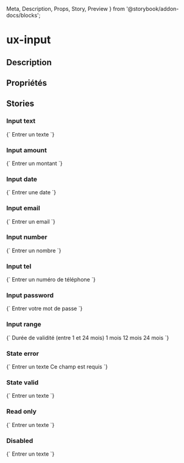  Meta,
  Description,
  Props,
  Story,
  Preview
} from '@storybook/addon-docs/blocks';

# ux-input

<Meta title="Components|Formulaires/Inputs" />

## Description

<Description of="ux-input" />

## Propriétés

<Props of="ux-input" />

## Stories

### Input text

<Preview>
  <Story name="text" height="60px">
    {`
    <ux-input-item>
      <ux-label for="text">Entrer un texte</ux-label>
      <ux-input-text id="text" name="text" placeholder="Texte sur une ligne"></ux-input-text>
    </ux-input-item>
    `}
  </Story>
</Preview>

### Input amount

<Preview>
  <Story name="amount" height="60px">
    {`
    <ux-input-item>
      <ux-label for="amount">Entrer un montant</ux-label>
      <ux-input-amount id="amount" name="amount" currency="euro" placeholder="Valeur en euro"></ux-input-amount>
    </ux-input-item>
    `}
  </Story>
</Preview>

### Input date

<Preview>
  <Story name="date" height="60px">
    {`
    <ux-input-item>
      <ux-label for="date">Entrer une date</ux-label>
      <ux-input-date id="date" name="date" placeholder="J J / M M / A A A A"></ux-input-date>
    </ux-input-item>
    `}
  </Story>
</Preview>

### Input email

<Preview>
  <Story name="email" height="60px">
    {`
    <ux-input-item>
      <ux-label for="email">Entrer un email</ux-label>
      <ux-input-email id="email" name="email" placeholder="nom@domaine.truc"></ux-input-email>
    </ux-input-item>
    `}
  </Story>
</Preview>

### Input number

<Preview>
  <Story name="number" height="60px">
    {`
    <ux-input-item>
      <ux-label for="number">Entrer un nombre</ux-label>
      <ux-input-number id="number" name="number" placeholder="Chiffres entre 0 et 9"></ux-input-number>
    </ux-input-item>
    `}
  </Story>
</Preview>

### Input tel

<Preview>
  <Story name="tel" height="60px">
    {`
    <ux-input-item>
      <ux-label for="telephone">Entrer un numéro de téléphone</ux-label>
      <ux-input-tel id="telephone" name="telephone" placeholder="8 chiffres"></ux-input-tel>
    </ux-input-item>
    `}
  </Story>
</Preview>

### Input password

<Preview>
  <Story name="password" height="60px">
    {`
    <ux-input-item>
      <ux-label for="password">Entrer votre mot de passe</ux-label>
      <ux-input-password id="password" name="password" placeholder="Minimum 8 caractères dont 1 chiffre"></ux-input-password>
    </ux-input-item>
    `}
  </Story>
</Preview>

### Input range

<Preview>
  <Story name="range" height="120px">
    {`
    <ux-input-item>
      <ux-label for="range">Durée de validité (entre 1 et 24 mois)</ux-label>
      <ux-input-range
        value="15"
        min="1"
        max="24"
        unit="mois"
        middle-position="50%"
        id="range"
      >
        <span slot="left">1 mois</span>
        <span slot="middle">12 mois</span>
        <span slot="right">24 mois</span>
      </ux-input-range>
    </ux-input-item>
    `}
  </Story>
</Preview>

### State error

<Preview>
  <Story name="error" height="80px">
    {`
    <ux-input-item>
      <ux-label for="error">Entrer un texte</ux-label>
      <ux-input-text id="error" name="error" placeholder="Texte sur une ligne" state="error" required>
        <ux-text slot="error">
          Ce champ est requis
        </ux-text>
      </ux-input-number>
    </ux-input-item>
    `}
  </Story>
</Preview>

### State valid

<Preview>
  <Story name="valid" height="60px">
    {`
    <ux-input-item>
      <ux-label for="valid">Entrer un texte</ux-label>
      <ux-input-text id="valid" name="valid" placeholder="Texte sur une ligne" state="valid"></ux-input-text>
    </ux-input-item>
    `}
  </Story>
</Preview>

### Read only

<Preview>
  <Story name="read only" height="60px">
    {`
    <ux-input-item>
      <ux-label for="readonly">Entrer un texte</ux-label>
      <ux-input-text id="readonly" name="readonly" placeholder="Texte sur une ligne" readonly></ux-input-text>
    </ux-input-item>
    `}
  </Story>
</Preview>

### Disabled

<Preview>
  <Story name="disabled" height="60px">
    {`
    <ux-input-item>
      <ux-label for="disabled">Entrer un texte</ux-label>
      <ux-input-text id="disabled" name="disabled" placeholder="Texte sur une ligne" disabled></ux-input-text>
    </ux-input-item>
    `}
  </Story>
</Preview>
